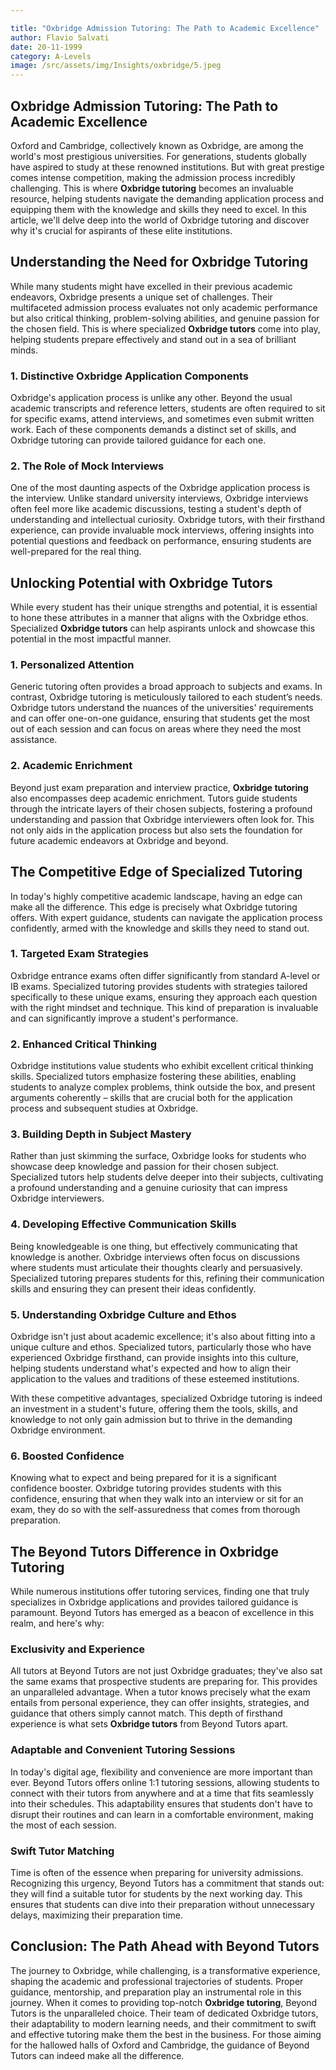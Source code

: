 ```yaml
---

title: "Oxbridge Admission Tutoring: The Path to Academic Excellence"
author: Flavio Salvati
date: 20-11-1999
category: A-Levels
image: /src/assets/img/Insights/oxbridge/5.jpeg
---
```



## Oxbridge Admission Tutoring: The Path to Academic Excellence

Oxford and Cambridge, collectively known as Oxbridge, are among the world's most prestigious universities. For generations, students globally have aspired to study at these renowned institutions. But with great prestige comes intense competition, making the admission process incredibly challenging. This is where **Oxbridge tutoring** becomes an invaluable resource, helping students navigate the demanding application process and equipping them with the knowledge and skills they need to excel. In this article, we'll delve deep into the world of Oxbridge tutoring and discover why it's crucial for aspirants of these elite institutions.

## Understanding the Need for Oxbridge Tutoring

While many students might have excelled in their previous academic endeavors, Oxbridge presents a unique set of challenges. Their multifaceted admission process evaluates not only academic performance but also critical thinking, problem-solving abilities, and genuine passion for the chosen field. This is where specialized **Oxbridge tutors** come into play, helping students prepare effectively and stand out in a sea of brilliant minds.

### 1. Distinctive Oxbridge Application Components

Oxbridge's application process is unlike any other. Beyond the usual academic transcripts and reference letters, students are often required to sit for specific exams, attend interviews, and sometimes even submit written work. Each of these components demands a distinct set of skills, and Oxbridge tutoring can provide tailored guidance for each one.

### 2. The Role of Mock Interviews

One of the most daunting aspects of the Oxbridge application process is the interview. Unlike standard university interviews, Oxbridge interviews often feel more like academic discussions, testing a student's depth of understanding and intellectual curiosity. Oxbridge tutors, with their firsthand experience, can provide invaluable mock interviews, offering insights into potential questions and feedback on performance, ensuring students are well-prepared for the real thing.

## Unlocking Potential with Oxbridge Tutors

While every student has their unique strengths and potential, it is essential to hone these attributes in a manner that aligns with the Oxbridge ethos. Specialized **Oxbridge tutors** can help aspirants unlock and showcase this potential in the most impactful manner.

### 1. Personalized Attention

Generic tutoring often provides a broad approach to subjects and exams. In contrast, Oxbridge tutoring is meticulously tailored to each student’s needs. Oxbridge tutors understand the nuances of the universities' requirements and can offer one-on-one guidance, ensuring that students get the most out of each session and can focus on areas where they need the most assistance.

### 2. Academic Enrichment

Beyond just exam preparation and interview practice, **Oxbridge tutoring** also encompasses deep academic enrichment. Tutors guide students through the intricate layers of their chosen subjects, fostering a profound understanding and passion that Oxbridge interviewers often look for. This not only aids in the application process but also sets the foundation for future academic endeavors at Oxbridge and beyond.

## The Competitive Edge of Specialized Tutoring

In today's highly competitive academic landscape, having an edge can make all the difference. This edge is precisely what Oxbridge tutoring offers. With expert guidance, students can navigate the application process confidently, armed with the knowledge and skills they need to stand out.

### 1. Targeted Exam Strategies

Oxbridge entrance exams often differ significantly from standard A-level or IB exams. Specialized tutoring provides students with strategies tailored specifically to these unique exams, ensuring they approach each question with the right mindset and technique. This kind of preparation is invaluable and can significantly improve a student's performance.

### 2. Enhanced Critical Thinking

Oxbridge institutions value students who exhibit excellent critical thinking skills. Specialized tutors emphasize fostering these abilities, enabling students to analyze complex problems, think outside the box, and present arguments coherently – skills that are crucial both for the application process and subsequent studies at Oxbridge.

### 3. Building Depth in Subject Mastery

Rather than just skimming the surface, Oxbridge looks for students who showcase deep knowledge and passion for their chosen subject. Specialized tutors help students delve deeper into their subjects, cultivating a profound understanding and a genuine curiosity that can impress Oxbridge interviewers.

### 4. Developing Effective Communication Skills

Being knowledgeable is one thing, but effectively communicating that knowledge is another. Oxbridge interviews often focus on discussions where students must articulate their thoughts clearly and persuasively. Specialized tutoring prepares students for this, refining their communication skills and ensuring they can present their ideas confidently.

### 5. Understanding Oxbridge Culture and Ethos

Oxbridge isn't just about academic excellence; it's also about fitting into a unique culture and ethos. Specialized tutors, particularly those who have experienced Oxbridge firsthand, can provide insights into this culture, helping students understand what's expected and how to align their application to the values and traditions of these esteemed institutions.

With these competitive advantages, specialized Oxbridge tutoring is indeed an investment in a student's future, offering them the tools, skills, and knowledge to not only gain admission but to thrive in the demanding Oxbridge environment.

### 6. Boosted Confidence

Knowing what to expect and being prepared for it is a significant confidence booster. Oxbridge tutoring provides students with this confidence, ensuring that when they walk into an interview or sit for an exam, they do so with the self-assuredness that comes from thorough preparation.

## The Beyond Tutors Difference in Oxbridge Tutoring

While numerous institutions offer tutoring services, finding one that truly specializes in Oxbridge applications and provides tailored guidance is paramount. Beyond Tutors has emerged as a beacon of excellence in this realm, and here's why:

### Exclusivity and Experience

All tutors at Beyond Tutors are not just Oxbridge graduates; they've also sat the same exams that prospective students are preparing for. This provides an unparalleled advantage. When a tutor knows precisely what the exam entails from personal experience, they can offer insights, strategies, and guidance that others simply cannot match. This depth of firsthand experience is what sets **Oxbridge tutors** from Beyond Tutors apart.

### Adaptable and Convenient Tutoring Sessions

In today's digital age, flexibility and convenience are more important than ever. Beyond Tutors offers online 1:1 tutoring sessions, allowing students to connect with their tutors from anywhere and at a time that fits seamlessly into their schedules. This adaptability ensures that students don't have to disrupt their routines and can learn in a comfortable environment, making the most of each session.

### Swift Tutor Matching

Time is often of the essence when preparing for university admissions. Recognizing this urgency, Beyond Tutors has a commitment that stands out: they will find a suitable tutor for students by the next working day. This ensures that students can dive into their preparation without unnecessary delays, maximizing their preparation time.

## Conclusion: The Path Ahead with Beyond Tutors

The journey to Oxbridge, while challenging, is a transformative experience, shaping the academic and professional trajectories of students. Proper guidance, mentorship, and preparation play an instrumental role in this journey. When it comes to providing top-notch **Oxbridge tutoring**, Beyond Tutors is the unparalleled choice. Their team of dedicated Oxbridge tutors, their adaptability to modern learning needs, and their commitment to swift and effective tutoring make them the best in the business. For those aiming for the hallowed halls of Oxford and Cambridge, the guidance of Beyond Tutors can indeed make all the difference.